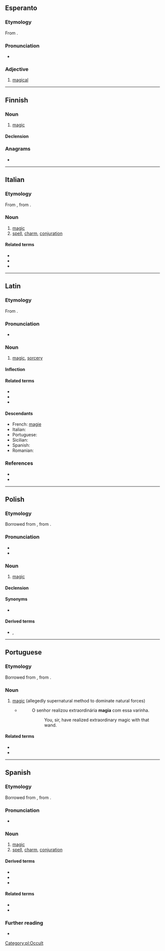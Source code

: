 {{also|màgia|mágia}}
==Esperanto==

===Etymology===
From {{suf|eo|magio|a}}.

===Pronunciation===
* {{rhymes|ia|lang=eo}}
{{eo-pron}}

===Adjective===
{{eo-head}}

# [[magical]]

----

==Finnish==

===Noun===
{{fi-noun}}

# [[magic]]

====Declension====
{{fi-decl-kulkija|magi|a}}

===Anagrams===
* {{anagrams|fi|maagi}}

----

==Italian==

===Etymology===
From {{der|it|LL.|magia}}, from {{der|it|grc|μαγεία}}.

===Noun===
{{it-noun|f|magie}}

# [[magic]]
# [[spell]], [[charm]], [[conjuration]]

====Related terms====
* {{l|it|mago}}
* {{l|it|magico}}
* {{l|it|magio}}

----

==Latin==

===Etymology===
From {{der|la|grc|μαγεία}}.

===Pronunciation===
* {{la-IPA|magīa|eccl=yes}}

===Noun===
{{la-noun|magīa|magīae|f|first}}

# [[magic]], [[sorcery]]

====Inflection====
{{la-decl-1st|magī}}

====Related terms====
* {{l|la|magice|magicē}}
* {{l|la|magicus}}
* {{l|la|magus}}

====Descendants====
* French: [[magie]]
* Italian: {{l|it|magia}}
* Portuguese: {{l|pt|magia}}
* Sicilian: {{l|scn|maggìa}}
* Spanish: {{l|es|magia}}
* Romanian: {{l|ro|magie}}

===References===
* {{R:L&S}}
* {{R:Gaffiot}}

----

==Polish==

===Etymology===
Borrowed from {{bor|pl|la|magia}}, from {{der|pl|grc|μαγεία}}.

===Pronunciation===
* {{pl-IPA}}
* {{audio|Pl-magia.ogg|Audio|lang=pl}}

===Noun===
{{pl-noun|f}}

# [[magic]]

====Declension====
{{pl-decl-noun-f|tantum=s}}

====Synonyms====
* {{l|pl|czary}}

====Derived terms====
* {{l|pl|magiczny}}, {{l|pl|magik}}

[[Category:pl:Occult]]

----

==Portuguese==

===Etymology===
Borrowed from {{bor|pt|LL.|magia}}, from {{der|pt|grc|μαγεία}}.

===Noun===
{{pt-noun|f}}

# [[magic]] (allegedly supernatural method to dominate natural forces)
#* {{RQ:Harry Potter|7|pt-BR|page=508}}
#*: O senhor realizou extraordinária '''magia''' com essa varinha.
#*:: You, sir, have realized extraordinary magic with that wand.

====Related terms====
* {{l|pt|mago}}
* {{l|pt|mágico}}

----

==Spanish==
{{wikipedia|lang=es}}

===Etymology===
Borrowed from {{bor|es|LL.|magīa}}, from {{der|es|grc|μαγεία}}.

===Pronunciation===
* {{es-IPA}}

===Noun===
{{es-noun|f}}

# [[magic]]
# [[spell]], [[charm]], [[conjuration]]

====Derived terms====
* {{l|es|magia blanca}}
* {{l|es|magia negra}}
* {{l|es|por arte de magia}}

====Related terms====
* {{l|es|mágico}}
* {{l|es|mago}}

===Further reading===
* {{R:DRAE 2001}}